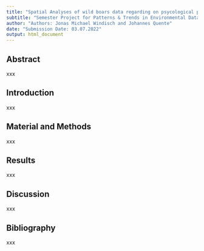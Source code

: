 ```yaml
---
title: "Spatial Analyses of wild boars data regarding on psycological patterns"
subtitle: "Semester Project for Patterns & Trends in Environmental Data FS22"
author: "Authors: Jonas Michael Windisch and Johannes Quente"
date: "Submission Date: 03.07.2022"
output: html_document
---
```



## Abstract

xxx


## Introduction

xxx


## Material and Methods

xxx


## Results

xxx


## Discussion

xxx


## Bibliography

xxx

